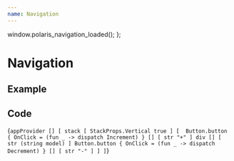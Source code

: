 ```yaml
---
name: Navigation
---
```



  window.polaris_navigation_loaded();
};


# Navigation

## Example

<div ref={load()} id="fable-polaris-navigation" className="fable-polaris-navigation"></div>

## Code

<SyntaxHighlighter language='fsharp' style={tomorrowNight}>{`
    appProvider [] [
      stack [ StackProps.Vertical true ]
        [ 
          Button.button { OnClick = (fun _ -> dispatch Increment) } [] [ str "+" ]
          div [] [ str (string model) ]
          Button.button { OnClick = (fun _ -> dispatch Decrement) } [] [ str "-" ]
        ]
    ]
`}</SyntaxHighlighter>

